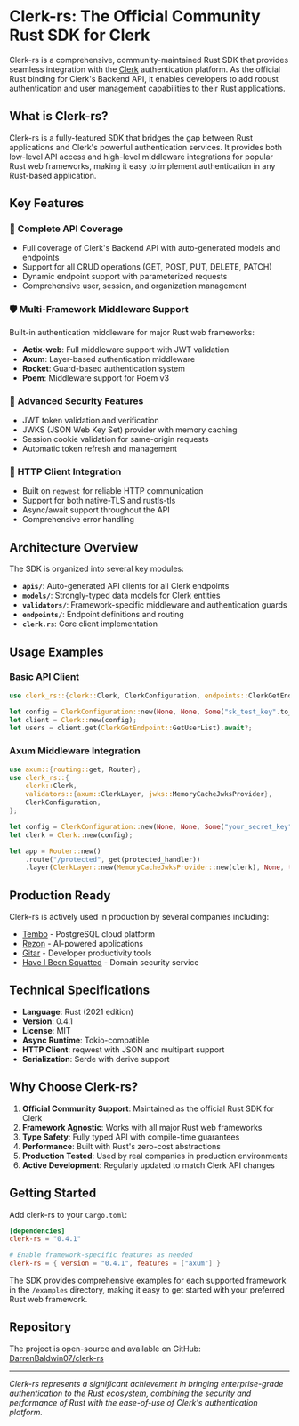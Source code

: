 # Clerk-rs: The Official Community Rust SDK for Clerk

Clerk-rs is a comprehensive, community-maintained Rust SDK that provides seamless integration with the [Clerk](https://clerk.com) authentication platform. As the official Rust binding for Clerk's Backend API, it enables developers to add robust authentication and user management capabilities to their Rust applications.

## What is Clerk-rs?

Clerk-rs is a fully-featured SDK that bridges the gap between Rust applications and Clerk's powerful authentication services. It provides both low-level API access and high-level middleware integrations for popular Rust web frameworks, making it easy to implement authentication in any Rust-based application.

## Key Features

### 🔌 **Complete API Coverage**
- Full coverage of Clerk's Backend API with auto-generated models and endpoints
- Support for all CRUD operations (GET, POST, PUT, DELETE, PATCH)
- Dynamic endpoint support with parameterized requests
- Comprehensive user, session, and organization management

### 🛡️ **Multi-Framework Middleware Support**
Built-in authentication middleware for major Rust web frameworks:
- **Actix-web**: Full middleware support with JWT validation
- **Axum**: Layer-based authentication middleware
- **Rocket**: Guard-based authentication system
- **Poem**: Middleware support for Poem v3

### 🔐 **Advanced Security Features**
- JWT token validation and verification
- JWKS (JSON Web Key Set) provider with memory caching
- Session cookie validation for same-origin requests
- Automatic token refresh and management

### 📡 **HTTP Client Integration**
- Built on `reqwest` for reliable HTTP communication
- Support for both native-TLS and rustls-tls
- Async/await support throughout the API
- Comprehensive error handling

## Architecture Overview

The SDK is organized into several key modules:

- **`apis/`**: Auto-generated API clients for all Clerk endpoints
- **`models/`**: Strongly-typed data models for Clerk entities
- **`validators/`**: Framework-specific middleware and authentication guards
- **`endpoints/`**: Endpoint definitions and routing
- **`clerk.rs`**: Core client implementation

## Usage Examples

### Basic API Client
```rust
use clerk_rs::{clerk::Clerk, ClerkConfiguration, endpoints::ClerkGetEndpoint};

let config = ClerkConfiguration::new(None, None, Some("sk_test_key".to_string()), None);
let client = Clerk::new(config);
let users = client.get(ClerkGetEndpoint::GetUserList).await?;
```

### Axum Middleware Integration
```rust
use axum::{routing::get, Router};
use clerk_rs::{
    clerk::Clerk,
    validators::{axum::ClerkLayer, jwks::MemoryCacheJwksProvider},
    ClerkConfiguration,
};

let config = ClerkConfiguration::new(None, None, Some("your_secret_key".to_string()), None);
let clerk = Clerk::new(config);

let app = Router::new()
    .route("/protected", get(protected_handler))
    .layer(ClerkLayer::new(MemoryCacheJwksProvider::new(clerk), None, true));
```

## Production Ready

Clerk-rs is actively used in production by several companies including:
- [Tembo](https://tembo.io) - PostgreSQL cloud platform
- [Rezon](https://rezon.ai) - AI-powered applications
- [Gitar](https://gitar.co) - Developer productivity tools
- [Have I Been Squatted](https://haveibeensquatted.com) - Domain security service

## Technical Specifications

- **Language**: Rust (2021 edition)
- **Version**: 0.4.1
- **License**: MIT
- **Async Runtime**: Tokio-compatible
- **HTTP Client**: reqwest with JSON and multipart support
- **Serialization**: Serde with derive support

## Why Choose Clerk-rs?

1. **Official Community Support**: Maintained as the official Rust SDK for Clerk
2. **Framework Agnostic**: Works with all major Rust web frameworks
3. **Type Safety**: Fully typed API with compile-time guarantees
4. **Performance**: Built with Rust's zero-cost abstractions
5. **Production Tested**: Used by real companies in production environments
6. **Active Development**: Regularly updated to match Clerk API changes

## Getting Started

Add clerk-rs to your `Cargo.toml`:

```toml
[dependencies]
clerk-rs = "0.4.1"

# Enable framework-specific features as needed
clerk-rs = { version = "0.4.1", features = ["axum"] }
```

The SDK provides comprehensive examples for each supported framework in the `/examples` directory, making it easy to get started with your preferred Rust web framework.

## Repository

The project is open-source and available on GitHub: [DarrenBaldwin07/clerk-rs](https://github.com/DarrenBaldwin07/clerk-rs)

---

*Clerk-rs represents a significant achievement in bringing enterprise-grade authentication to the Rust ecosystem, combining the security and performance of Rust with the ease-of-use of Clerk's authentication platform.*